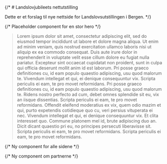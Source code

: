 

{/* # Landslovjubileets nettutstilling
 
Dette er et forslag til nye nettside for Landslovsutstillingen i Bergen.
 */}

{/* Placeholder component for en stor hero */}
<Hero title='Landslovjubileets nettustilling' description='Dette er en Hero med en fint bilde bak' image='/images/ubb-ms-1550-4_p0001_md.jpg' />

> Lorem ipsum dolor sit amet, consectetur adipiscing elit, sed do eiusmod tempor incididunt ut labore et dolore magna aliqua. Ut enim ad minim veniam, quis nostrud exercitation ullamco laboris nisi ut aliquip ex ea commodo consequat. Duis aute irure dolor in reprehenderit in voluptate velit esse cillum dolore eu fugiat nulla pariatur. Excepteur sint occaecat cupidatat non proident, sunt in culpa qui officia deserunt mollit anim id est laborum. Pri posse graeco definitiones cu, id eam populo quaestio adipiscing, usu quod malorum te. Vivendum intellegat et qui, ei denique consequuntur vix. Scripta periculis ei eam, te pro movet reformidans. Pri posse graeco definitiones cu, id eam populo quaestio adipiscing, usu quod malorum te. Ridens nostro perfecto ad cum, debet omnes splendide sit eu, vix an iisque dissentias. Scripta periculis ei eam, te pro movet reformidans. Offendit eleifend moderatius ex vix, quem odio mazim et qui, purto expetendis cotidieque quo cu, veri persius vituperata ei nec. Vivendum intellegat et qui, ei denique consequuntur vix. Et clita interesset quo. Commune platonem mel id, brute adipiscing duo an. Dicit dicant quaestio pri eu, no principes persecuti liberavisse sit. Scripta periculis ei eam, te pro movet reformidans. Scripta periculis ei eam, te pro movet reformidans.

{/* Ny component for alle sidene */}

{/* Ny component om partnerne */}